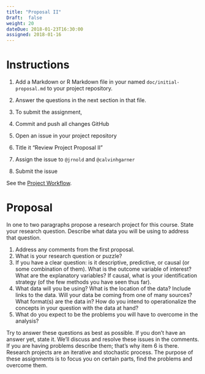 ```yaml
---
title: "Proposal II"
Draft:  false
weight: 20
dateDue: 2018-01-23T16:30:00
assigned: 2018-01-16
---
```


# Instructions

1. Add a Markdown or R Markdown file in your named `doc/initial-proposal.md` to your project repository.
2. Answer the questions in the next section in that file.
2. To submit the assignment, 

  1. Commit and push all changes GitHub
  1. Open an issue in your project repository
  2. Title it "Review Project Proposal II"
  3. Assign the issue to `@jrnold` and `@calvinhgarner`
  3. Submit the issue
  
See the [Project Workflow](http://127.0.0.1:4321/2018/pages/git-project-workflow/).

# Proposal 

In one to two paragraphs propose a research project for this course. 
State your research question. 
Describe what data you will be using to address that question.

1. Address any comments from the first proposal.
2. What is your research question or puzzle?
3. If you have a clear question: is it descriptive, predictive, or causal (or some combination of them).
    What is the outcome variable of interest? 
    What are the explanatory variables?
    If causal, what is your identification strategy (of the few methods you have seen thus far).
4. What data will you be using? What is the location of the data? 
Include links to the data. Will your data be coming from one of many sources? What format(s) are the data in? How do you intend to operationalize the concepts in your question with the data at hand?
5. What do you expect to be the problems you will have to overcome in the analysis? 

Try to answer these questions as best as possible. 
If you don’t have an answer yet, state it.
We’ll discuss and resolve these issues in the comments.
If you are having problems describe them; that’s why item 6 is there.
Research projects are an iterative and stochastic process.
The purpose of these assignments is to focus you on certain parts, find the problems and overcome them.
